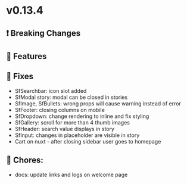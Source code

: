 
<Meta title="Releases/v0.13.x - Latest/v0.13.4/Change log" />

# v0.13.4

## ❗ Breaking Changes


## 🚀 Features


## 🐛 Fixes

- SfSearchbar: icon slot added
- SfModal story: modal can be closed in stories
- SfImage, SfBullets: wrong props will cause warning instead of error
- SfFooter: closing columns on mobile 
- SfDropdown: change rendering to inline and fix styling
- SfGallery: scroll for more than 4 thumb images
- SfHeader: search value displays in story 
- SfInput: changes in placeholder are visible in story
- Cart on nuxt - after closing sidebar user goes to homepage

## 🧹 Chores:
- docs: update links and logs on welcome page
